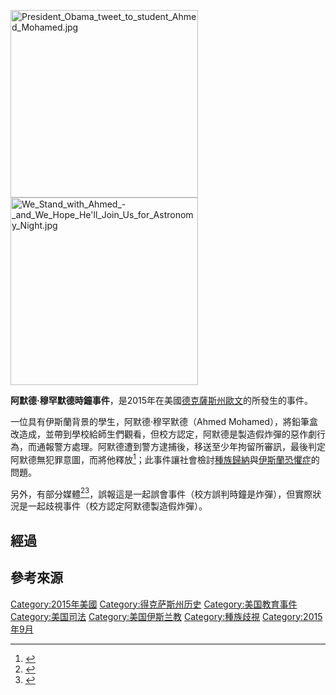 {{Expand language|en}}
[[File:President_Obama_tweet_to_student_Ahmed_Mohamed.jpg|300px]]
[[File:We_Stand_with_Ahmed_-_and_We_Hope_He'll_Join_Us_for_Astronomy_Night.jpg|300px]]

'''阿默德·穆罕默德時鐘事件'''，是2015年在美國[[德克薩斯州|德克薩斯州]][[歐文_(德克薩斯州)|歐文]]的{{link-en|麥克阿瑟高中|Ahmed Mohamed clock incident}}所發生的事件。

一位具有伊斯蘭背景的學生，阿默德·穆罕默德（Ahmed Mohamed），將鉛筆盒改造成{{link-en|數位時鐘|Digital clock}}，並帶到學校給師生們觀看，但校方認定，阿默德是製造假炸彈的惡作劇行為，而通報警方處理。阿默德遭到警方逮捕後，移送至少年拘留所審訊，最後判定阿默德無犯罪意圖，而將他釋放<ref>{{cite news|title=穆斯林學生自製電子鐘衰變「炸彈客」，歐巴馬推特聲援|url=http://www.ettoday.net/news/20150917/565939.htm|accessdate=2015-10-22|agency=Ettoday|archive-date=2020-10-24|archive-url=https://web.archive.org/web/20201024154635/https://www.ettoday.net/news/20150917/565939.htm|dead-url=no}}</ref>；此事件讓社會檢討[[種族歸納|種族歸納]]與[[伊斯蘭恐懼症|伊斯蘭恐懼症]]的問題。

另外，有部分媒體<ref>{{cite news|title=被誤會做炸彈暴紅 「時鐘小子」進白宮|url=http://udn.com/news/story/6813/1260465|accessdate=2015-10-21|agency=聯合新聞網|archive-date=2015-12-08|archive-url=https://web.archive.org/web/20151208082810/http://udn.com/news/story/6813/1260465|dead-url=no}}</ref><ref>{{cite news|title=自製時鐘遭疑炸彈 歐巴馬安慰被捕男童|url=http://www.cna.com.tw/news/firstnews/201509170012-1.aspx|accessdate=2015-10-21|agency=中央通訊社|archive-date=2016-03-06|archive-url=https://web.archive.org/web/20160306090123/http://www.cna.com.tw/news/firstnews/201509170012-1.aspx|dead-url=no}}</ref>，誤報這是一起誤會事件（校方誤判時鐘是炸彈），但實際狀況是一起歧視事件（校方認定阿默德製造假炸彈）。

== 經過 ==

== 參考來源 ==
{{Reflist|2}}

[[Category:2015年美國|Category:2015年美國]]
[[Category:得克萨斯州历史|Category:得克萨斯州历史]]
[[Category:美国教育事件|Category:美国教育事件]]
[[Category:美国司法|Category:美国司法]]
[[Category:美国伊斯兰教|Category:美国伊斯兰教]]
[[Category:種族歧視|Category:種族歧視]]
[[Category:2015年9月|Category:2015年9月]]